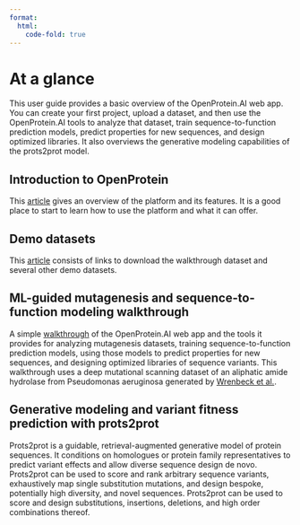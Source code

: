 ```yaml
---
format:
  html:
    code-fold: true
---
```


# At a glance

This user guide provides a basic overview of the OpenProtein.AI web app.
You can create your first project, upload a dataset, and then use the
OpenProtein.AI tools to analyze that dataset, train sequence-to-function
prediction models, predict properties for new sequences, and design
optimized libraries. It also overviews the generative modeling
capabilities of the prots2prot model.

## Introduction to OpenProtein

This [article](introduction-page.qmd) gives an overview of the platform and its features. It is a good place to start to learn how to use the platform and 
what it can offer. 

## Demo datasets

This [article](demo-datasets-page.qmd) consists of links to download the walkthrough dataset and several other demo datasets.

## ML-guided mutagenesis and sequence-to-function modeling walkthrough

A simple [walkthrough](mutagenesis-page.qmd) of the OpenProtein.AI web app and the tools it provides for analyzing mutagenesis datasets, training
sequence-to-function prediction models, using those models to predict
properties for new sequences, and designing optimized libraries of
sequence variants. This walkthrough uses a deep mutational scanning
dataset of an aliphatic amide hydrolase from Pseudomonas aeruginosa
generated by [Wrenbeck et al.](https://doi.org/10.1038/ncomms15695){target="_blank"}.

## Generative modeling and variant fitness prediction with prots2prot

Prots2prot is a guidable, retrieval-augmented generative model of
protein sequences. It conditions on homologues or protein family
representatives to predict variant effects and allow diverse sequence
design de novo. Prots2prot can be used to score and rank arbitrary
sequence variants, exhaustively map single substitution mutations, and
design bespoke, potentially high diversity, and novel sequences.
Prots2prot can be used to score and design substitutions, insertions,
deletions, and high order combinations thereof.